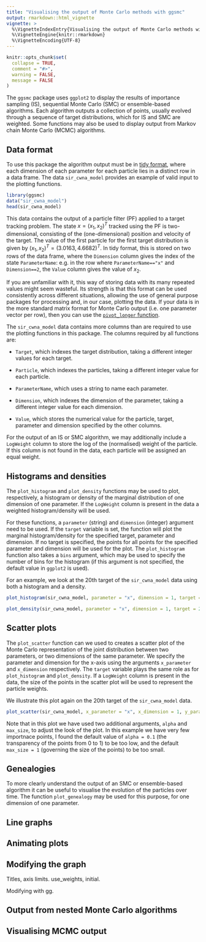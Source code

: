 ```yaml
---
title: "Visualising the output of Monte Carlo methods with ggsmc"
output: rmarkdown::html_vignette
vignette: >
  %\VignetteIndexEntry{Visualising the output of Monte Carlo methods with ggsmc}
  %\VignetteEngine{knitr::rmarkdown}
  %\VignetteEncoding{UTF-8}
---
```


```r
knitr::opts_chunk$set(
  collapse = TRUE,
  comment = "#>",
  warning = FALSE,
  message = FALSE
)
```

The `ggsmc` package uses `ggplot2` to display the results of importance sampling (IS), sequential Monte Carlo (SMC) or ensemble-based algorithms. Each algorithm outputs a collection of points, usually evolved through a sequence of target distributions, which for IS and SMC are weighted. Some functions may also be used to display output from Markov chain Monte Carlo (MCMC) algorithms.

## Data format

To use this package the algorithm output must be in [tidy format](https://r4ds.had.co.nz/tidy-data.html), where each dimension of each parameter for each particle lies in a distinct row in a data frame. The data `sir_cwna_model` provides an example of valid input to the plotting functions.

```r
library(ggsmc)
data("sir_cwna_model")
head(sir_cwna_model)
```

This data contains the output of a particle filter (PF) applied to a target tracking problem. The state $x=(x_1,x_2)^T$ tracked using the PF is two-dimensional, consisting of the (one-dimensional) position and velocity of the target. The value of the first particle for the first target distribution is given by $(x_1,x_2)^T=(3.0163,4.6682)^T$. In tidy format, this is stored on two rows of the data frame, where the `Dimension` column gives the index of the state `ParameterName`: e.g. in the row where `ParameterName=="x"` and `Dimension==2`, the `Value` column gives the value of $x_2$.

If you are unfamiliar with it, this way of storing data with its many repeated values might seem wasteful. Its strength is that this format can be used consistently across different situations, allowing the use of general purpose packages for processing and, in our case, plotting the data. If your data is in the more standard matrix format for Monte Carlo output (i.e. one parameter vector per row), then you can use the [`pivot_longer` function](https://cran.r-project.org/web/packages/tidyr/vignettes/pivot.html).

The `sir_cwna_model` data contains more columns than are required to use the plotting functions in this package. The columns required by all functions are:

- `Target`, which indexes the target distribution, taking a different integer values for each target.

- `Particle`, which indexes the particles, taking a different integer value for each particle.

- `ParameterName`, which uses a string to name each parameter.

- `Dimension`, which indexes the dimension of the parameter, taking a different integer value for each dimension.

- `Value`, which stores the numerical value for the particle, target, parameter and dimension specified by the other columns.

For the output of an IS or SMC algorithm, we may additionally include a `LogWeight` column to store the log of the (normalised) weight of the particle. If this column is not found in the data, each particle will be assigned an equal weight.

## Histograms and densities

The `plot_histogram` and `plot_density` functions may be used to plot, respectively, a histogram or density of the marginal distribution of one dimension of one parameter. If the `LogWeight` column is present in the data a weighted histogram/density will be used.

For these functions, a `parameter` (string) and `dimension` (integer) argument need to be used. If the `target` variable is set, the function will plot the marginal histogram/density for the specified target, parameter and dimension. If no target is specified, the points for all points for the specified parameter and dimension will be used for the plot. The `plot_histogram` function also takes a `bins` argument, which may be used to specify the number of bins for the histogram (if this argument is not specified, the default value in `ggplot2` is used).

For an example, we look at the 20th target of the `sir_cwna_model` data using both a histogram and a density.

```r
plot_histogram(sir_cwna_model, parameter = "x", dimension = 1, target = 20, bins = 20)
```


```r
plot_density(sir_cwna_model, parameter = "x", dimension = 1, target = 20)
```

## Scatter plots

The `plot_scatter` function can we used to creates a scatter plot of the Monte Carlo representation of the joint distribution between two parameters, or two dimensions of the same parameter. We specify the parameter and dimension for the x-axis using the arguments `x_parameter` and `x_dimension` respectively. The `target` variable plays the same role as for `plot_histogram` and `plot_density`. If a `LogWeight` column is present in the data, the size of the points in the scatter plot will be used to represent the particle weights.

We illustrate this plot again on the 20th target of the `sir_cwna_model` data.

```r
plot_scatter(sir_cwna_model, x_parameter = "x", x_dimension = 1, y_parameter = "x", y_dimension = 2, target = 20, alpha = 0.5, max_size = 3)
```

Note that in this plot we have used two additional arguments, `alpha` and `max_size`, to adjust the look of the plot. In this example we have very few importnace points, I found the default value of `alpha = 0.1` (the transparency of the points from 0 to 1) to be too low, and the default `max_size = 1` (governing the size of the points) to be too small.

## Genealogies

To more clearly understand the output of an SMC or ensemble-based algorithm it can be useful to visualise the evolution of the particles over time. The function `plot_genealogy` may be used for this purpose, for one dimension of one parameter.

## Line graphs

## Animating plots

## Modifying the graph

Titles, axis limits. use_weights, initial.

Modifying with gg.

## Output from nested Monte Carlo algorithms

## Visualising MCMC output
